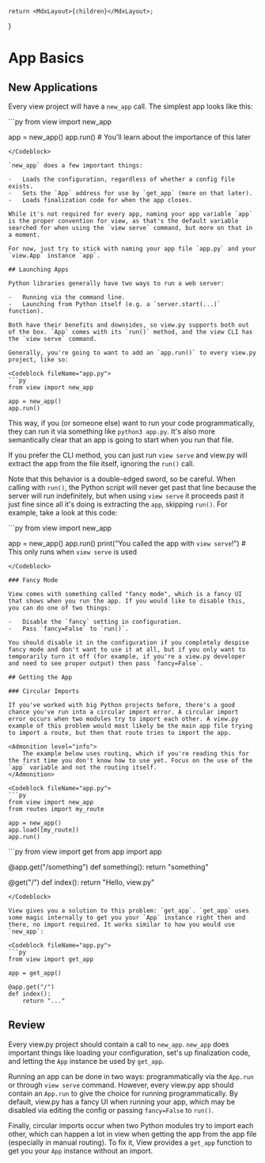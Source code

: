 
    return <MdxLayout>{children}</MdxLayout>;
}

# App Basics

## New Applications

Every view project will have a `new_app` call. The simplest app looks like this:

<Codeblock fileName="app.py">
```py
from view import new_app

app = new_app()
app.run()  # You'll learn about the importance of this later
```
</Codeblock>

`new_app` does a few important things:

-   Loads the configuration, regardless of whether a config file exists.
-   Sets the `App` address for use by `get_app` (more on that later).
-   Loads finalization code for when the app closes.

While it's not required for every app, naming your app variable `app` is the proper convention for view, as that's the default variable searched for when using the `view serve` command, but more on that in a moment.

For now, just try to stick with naming your app file `app.py` and your `view.App` instance `app`.

## Launching Apps

Python libraries generally have two ways to run a web server:

-   Running via the command line.
-   Launching from Python itself (e.g. a `server.start(...)` function).

Both have their benefits and downsides, so view.py supports both out of the box. `App` comes with its `run()` method, and the view CLI has the `view serve` command.

Generally, you're going to want to add an `app.run()` to every view.py project, like so:

<Codeblock fileName="app.py">
```py
from view import new_app

app = new_app()
app.run()
```
</Codeblock>

This way, if you (or someone else) want to run your code programmatically, they can run it via something like `python3 app.py`. It's also more semantically clear that an app is going to start when you run that file.

If you prefer the CLI method, you can just run `view serve` and view.py will extract the app from the file itself, ignoring the `run()` call.

Note that this behavior is a double-edged sword, so be careful. When calling with `run()`, the Python script will never get past that line because the server will run indefinitely, but when using `view serve` it proceeds past it just fine since all it's doing is extracting the `app`, skipping `run()`. For example, take a look at this code:

<Codeblock fileName="app.py">
```py
from view import new_app

app = new_app()
app.run()
print("You called the app with `view serve`!")  # This only runs when `view serve` is used
```
</Codeblock>

### Fancy Mode

View comes with something called "fancy mode", which is a fancy UI that shows when you run the app. If you would like to disable this, you can do one of two things:

-   Disable the `fancy` setting in configuration.
-   Pass `fancy=False` to `run()`.

You should disable it in the configuration if you completely despise fancy mode and don't want to use it at all, but if you only want to temporarily turn it off (for example, if you're a view.py developer and need to see proper output) then pass `fancy=False`.

## Getting the App

### Circular Imports

If you've worked with big Python projects before, there's a good chance you've run into a circular import error. A circular import error occurs when two modules try to import each other. A view.py example of this problem would most likely be the main app file trying to import a route, but then that route tries to import the app.

<Admonition level="info">
    The example below uses routing, which if you're reading this for the first time you don't know how to use yet. Focus on the use of the `app` variable and not the routing itself.
</Admonition>

<Codeblock fileName="app.py">
```py
from view import new_app
from routes import my_route

app = new_app()
app.load([my_route])
app.run()
```
</Codeblock>

<Codeblock fileName="routes.py">
```py
from view import get
from app import app

@app.get("/something")
def something():
    return "something"

@get("/")
def index():
    return "Hello, view.py"
```
</Codeblock>

View gives you a solution to this problem: `get_app`. `get_app` uses some magic internally to get you your `App` instance right then and there, no import required. It works similar to how you would use `new_app`:

<Codeblock fileName="app.py">
```py
from view import get_app

app = get_app()

@app.get("/")
def index():
    return "..."
```
</Codeblock>

## Review

Every view.py project should contain a call to `new_app`. `new_app` does important things like loading your configuration, set's up finalization code, and letting the `App` instance be used by `get_app`.

Running an app can be done in two ways: programmatically via the `App.run` or through `view serve` command. However, every view.py app should contain an `App.run` to give the choice for running programmatically. By default, view.py has a fancy UI when running your app, which may be disabled via editing the config or passing `fancy=False` to `run()`.

Finally, circular imports occur when two Python modules try to import each other, which can happen a lot in view when getting the app from the app file (especially in manual routing). To fix it, View provides a `get_app` function to get you your `App` instance without an import.
